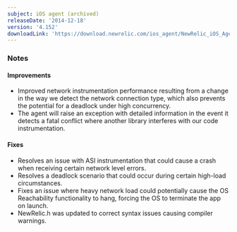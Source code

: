 ```yaml
---
subject: iOS agent (archived)
releaseDate: '2014-12-18'
version: '4.152'
downloadLink: 'https://download.newrelic.com/ios_agent/NewRelic_iOS_Agent_4.152.zip'
---
```


### Notes

#### Improvements

* Improved network instrumentation performance resulting from a change in the way we detect the network connection type, which also prevents the potential for a deadlock under high concurrency.
* The agent will raise an exception with detailed information in the event it detects a fatal conflict where another library interferes with our code instrumentation.

#### Fixes

* Resolves an issue with ASI instrumentation that could cause a crash when receiving certain network level errors.
* Resolves a deadlock scenario that could occur during certain high-load circumstances. 
* Fixes an issue where heavy network load could potentially cause the OS Reachability functionality to hang, forcing the OS to terminate the app on launch. 
* NewRelic.h was updated to correct syntax issues causing compiler warnings.
